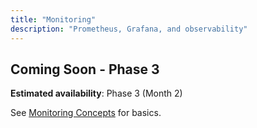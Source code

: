 ```yaml
---
title: "Monitoring"
description: "Prometheus, Grafana, and observability"
---
```


## Coming Soon - Phase 3

**Estimated availability**: Phase 3 (Month 2)

See [Monitoring Concepts](/en/quickstart/concepts/monitoring) for basics.
